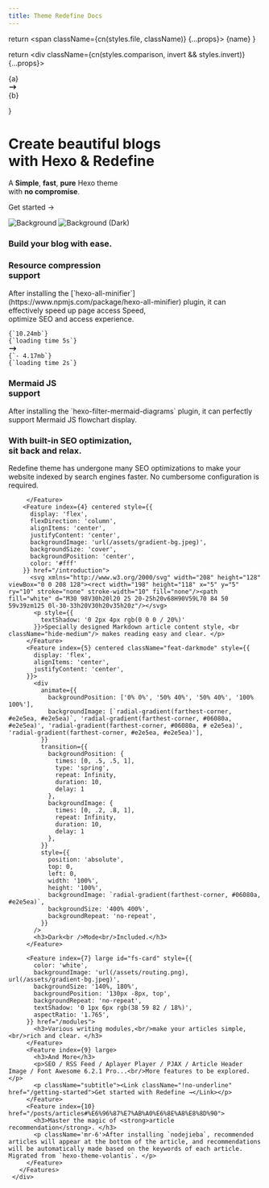 ```yaml
---
title: Theme Redefine Docs
---
```





  return <span className={cn(styles.file, className)} {...props}>
    {name}
  </span>
}

  return <div className={cn(styles.comparison, invert && styles.invert)} {...props}>
    <div>{a}</div>
    <svg xmlns="http://www.w3.org/2000/svg" width="1.2em" viewBox="0 0 20 20" fill="currentColor">
      <path fillRule="evenodd" d="M12.293 5.293a1 1 0 011.414 0l4 4a1 1 0 010 1.414l-4 4a1 1 0 01-1.414-1.414L14.586 11H3a1 1 0 110-2h11.586l-2.293-2.293a1 1 0 010-1.414z" clipRule="evenodd" />
    </svg>
    <div>{b}</div>
  </div>
}


<div className="home-content">
  <div className="content-container">
    <h1 className="headline">Create beautiful blogs <br className='sm:block hidden'/>with Hexo & R<span style={{color:"#A31F34"}}>e</span>define</h1>
    <p className="subtitle">A <strong>Simple</strong>, <strong>fast</strong>, <strong>pure</strong> Hexo theme <br className='sm:block hidden'/>with <strong>no compromise</strong>.</p>
    <p className="subtitle">
      <Link className={styles.cta} href="/introduction">Get started <span>→</span></Link>
    </p>
  </div>

  <style jsx>{`
    .content-container {
      max-width: 90rem;
      padding-left: max(env(safe-area-inset-left),1.5rem);
      padding-right: max(env(safe-area-inset-right),1.5rem);
      margin: 0 auto;
    }
    .features-container {
      margin: 8rem 0 0;
      padding: 4rem 0;
      background-color: #f3f4f6;
      border-bottom: 1px solid #e5e7eb;
    }
    .features-container .content-container {
      margin-top: -8rem;
    }
    :global(.dark) .features-container {
      background-color: #000;
      border-bottom: 1px solid rgb(38,38,38);
    }
    .headline {
      display: inline-block;
      font-size: 3.125rem;
      font-size: min(4.375rem, max(8vw, 2.5rem));
      font-weight: 700;
      font-feature-settings: initial;
      letter-spacing: -.12rem;
      margin-left: -0.2rem;
      margin-top: 3.4rem;
      line-height: 1.1;
      background-image: linear-gradient(146deg,#000,#757a7d);
      -webkit-background-clip: text;
      -webkit-text-fill-color: transparent;
      background-clip: text;
    }
    :global(.dark) .headline {
      background-image: linear-gradient(146deg,#fff,#757a7d);
    }
    .subtitle {
      font-size: 1.3rem;
      font-size: min(1.3rem, max(3.5vw, 1.2rem));
      font-feature-settings: initial;
      line-height: 1.7;
      margin-top: 1.5rem;
    }
    .nextjs-link {
      color: currentColor;
      text-decoration: none;
      font-weight: 600;
    }
    :global(#docs-card) {
      color: #fff;
      text-shadow: 0 0 1rem rgba(0,0,0,0.1);
    }
    :global(#docs-card img) {
      object-fit: cover;
      object-position: left;
      position: absolute;
      left: 0;
      right: 0;
      top: 0;
      bottom: 0;
      height: 100%;
      z-index: 0;
      user-select: none;
      pointer-events: none;
    }
    :global(#docs-card img:nth-child(2)) {
      display: none;
    }
    :global(.dark #docs-card img:nth-child(2)) {
      display: initial;
    }
    :global(.dark #docs-card img:nth-child(1)) {
      display: none;
    }
    :global(#highlighting-card) {
      min-height: 300px;
      background-image: linear-gradient(to top, transparent, #fff 50%), url(/assets/syntax-highlighting.svg);
      background-size: 634px;
      background-position: -6px calc(100% + 4px);
      background-repeat: no-repeat;
    }
    :global(.dark #highlighting-card) {
      background-image: linear-gradient(to top, transparent, #202020 50%), url(/assets/syntax-highlighting.svg);
    }
    :global(.feat-darkmode) {
      min-height: 300px;
    }
    :global(.feat-darkmode h3) {
      font-size: 48px;
    }
    :global(#search-card) {
      display: flex;
      flex-direction: column;
      justify-content: center;
    }
    :global(#search-card p) {
      max-width: 320px;
    }
    :global(#search-card video) {
      position: absolute;
      right: 0;
      top: 24px;
      height: 430px;
      pointer-events: none;
      max-width: 60%;
    }
    :global(#fs-card) {
      min-height: 240px;
    }
    :global(#fs-card h3) {
      text-align: left;
      width: min(300px, 41%);
      min-width: 155px;
    }
    :global(#a11y-card) {
      background-image: url(/assets/high-contrast.png);
      background-position: -160px 160px;
    }
    @media screen and (max-width: 1300px) {
      :global(#a11y-card) {
        background-image: linear-gradient(to bottom, white, transparent), url(/assets/high-contrast.png);
      }
    }
    @media screen and (max-width: 1200px) {
      :global(#highlighting-card) {
        aspect-ratio: auto;
      }
      :global(.feat-darkmode h3) {
        font-size: 4vw;
        font-size: min(48px, max(4vw, 30px));
      }
      :global(#search-card video) {
        aspect-ratio: 787/623;
        height: auto;
      }
      .headline {
        letter-spacing: -.08rem;
      }
    }
    @media screen and (max-width: 1024px) {
      :global(#docs-card) {
        aspect-ratio: 135/86;
      }
      :global(#search-card) {
        aspect-ratio: 8/3;
      }
      :global(#search-card h3) {
        text-align: left;
      }
      :global(#highlighting-card) {
        background-size: 136%;
      }
      :global(#a11y-card) {
        background-image: url(/assets/high-contrast.png);
        background-position: center 160px;
      }
    }
    @media screen and (max-width: 768px) {
      :global(#docs-card) {
        min-height: 348px;
        width: 100%;
        aspect-ratio: auto;
      }
      :global(#docs-card img) {
        object-position: -26px 0;
        width: 250%;
        max-width: initial;
      }
    }
    @media screen and (max-width: 640px) {
      :global(#search-card) {
        aspect-ratio: 2.5/2;
        justify-content: flex-start;
        align-items: stretch;
        min-height: 350px;
      }
      :global(#search-card h3) {
        text-align: center;
      }
      :global(#search-card p) {
        max-width: 100%;
      }
      :global(#search-card video) {
        position: relative;
        margin: .75em -1.75em 0;
        max-width: calc(100% + 3.5em);
      }
      :global(.dark #search-card video) {
        mix-blend-mode: lighten;
      }
    }
    .rotate-90 {
      transform: rotate(90deg);
      margin: 0 auto;
    }
    .my-6 {
        margin-top: 1.5rem;
        margin-bottom: 1.5rem;
    }
    .mb-8 {
        margin-bottom: 2rem;
        margin-top: 2rem;
    }
    .leading-8 {
        padding: 1.5rem;
    }
    #highlighting-card p {
        margin-top: 1.5rem;
    }
  `}</style>

  <div className="features-container">
    <div className="content-container">
      <Features>
        <Feature index={0} large centered id="docs-card" href="/introduction">
          <Image src={docsCard} alt="Background" loading="eager" />
          <Image src={docsCardDark} alt="Background (Dark)" loading="eager" />
          <h3>Build your blog with ease.</h3>
        </Feature>
        <Feature index={1} centered className="card-with-border" href="/plugins/all_minifier">
          <div className="h-full flex flex-col justify-between">
          <h3>Resource compression <br className="show-on-mobile"/><span style={{ fontWeight: 300 }}>support</span></h3>
             <p className='text-left mb-8'>After installing the [`hexo-all-minifier`](https://www.npmjs.com/package/hexo-all-minifier) plugin, it can effectively speed up page access Speed, <br className="show-on-mobile"/> optimize SEO and access experience. </p>
             <div>
               <div className={styles. optimization}>
                 <div style={{ fontSize: '.9rem' }} className="leading-8">
                   <code>{`10.24mb`}</code>
                   <br/>
                   <code>{`loading time 5s`}</code>
                 </div>
               </div>
               <div className="flex justify-center text-neutral-400 my-6">
                 <svg xmlns="http://www.w3.org/2000/svg" width="1.2em" viewBox="0 0 20 20" fill="currentColor" className="rotate-90">
                   <path fillRule="evenodd" d="M12.293 5.293a1 1 0 011.414 0l4 4a1 1 0 010 1.414l-4 4a1 1 0 01-1.414-1.414L14.586 11H3a1 1 0 110-2h11.5836l-2.29 a1 1 0 010-1.414z" clipRule="evenodd" />
                 </svg>
               </div>
               <div className={styles. optimization}>
                 <div style={{ fontSize: '.9rem' }} className="leading-8">
                   <code>{`- 4.17mb`}</code>
                   <br/>
                   <code>{`loading time 2s`}</code>
                 </div>
               </div>
             </div>
           </div>
         </Feature>
         <Feature index={2} id="highlighting-card" href="/plugins/mermaid">
           <h3>Mermaid JS <br />support</h3>
           <p>After installing the `hexo-filter-mermaid-diagrams` plugin, it can perfectly support Mermaid JS flowchart display. </p>
         </Feature>
         <Feature index={3} href="/introduction">
           <h3>With built-in SEO optimization, <br className="show-on-mobile"/> sit back and relax. </h3>
           <p className='mb-4'>Redefine theme has undergone many SEO optimizations to make your website indexed by search engines faster. No cumbersome configuration is required. </p>

         </Feature>
        <Feature index={4} centered style={{
          display: 'flex',
          flexDirection: 'column',
          alignItems: 'center',
          justifyContent: 'center',
          backgroundImage: 'url(/assets/gradient-bg.jpeg)',
          backgroundSize: 'cover',
          backgroundPosition: 'center',
          color: '#fff'
        }} href="/introduction">
          <svg xmlns="http://www.w3.org/2000/svg" width="208" height="128" viewBox="0 0 208 128"><rect width="198" height="118" x="5" y="5" ry="10" stroke="none" stroke-width="10" fill="none"/><path fill="white" d="M30 98V30h20l20 25 20-25h20v68H90V59L70 84 50 59v39zm125 0l-30-33h20V30h20v35h20z"/></svg>
           <p style={{
             textShadow: '0 2px 4px rgb(0 0 0 / 20%)'
           }}>Specially designed Markdown article content style, <br className="hide-medium"/> makes reading easy and clear. </p>
         </Feature>
         <Feature index={5} centered className="feat-darkmode" style={{
           display: 'flex',
           alignItems: 'center',
           justifyContent: 'center',
         }}>
           <div
             animate={{
               backgroundPosition: ['0% 0%', '50% 40%', '50% 40%', '100% 100%'],
               backgroundImage: [`radial-gradient(farthest-corner, #e2e5ea, #e2e5ea)`, 'radial-gradient(farthest-corner, #06080a, #e2e5ea)', 'radial-gradient(farthest-corner, #06080a, # e2e5ea)', 'radial-gradient(farthest-corner, #e2e5ea, #e2e5ea)'],
             }}
             transition={{
               backgroundPosition: {
                 times: [0, .5, .5, 1],
                 type: 'spring',
                 repeat: Infinity,
                 duration: 10,
                 delay: 1
               },
               backgroundImage: {
                 times: [0, .2, .8, 1],
                 repeat: Infinity,
                 duration: 10,
                 delay: 1
               },
             }}
             style={{
               position: 'absolute',
               top: 0,
               left: 0,
               width: '100%',
               height: '100%',
               backgroundImage: `radial-gradient(farthest-corner, #06080a, #e2e5ea)`,
               backgroundSize: '400% 400%',
               backgroundRepeat: 'no-repeat',
             }}
           />
           <h3>Dark<br />Mode<br/>Included.</h3>
         </Feature>

         <Feature index={7} large id="fs-card" style={{
           color: 'white',
           backgroundImage: 'url(/assets/routing.png), url(/assets/gradient-bg.jpeg)',
           backgroundSize: '140%, 180%',
           backgroundPosition: '130px -8px, top',
           backgroundRepeat: 'no-repeat',
           textShadow: '0 1px 6px rgb(38 59 82 / 18%)',
           aspectRatio: '1.765',
         }} href="/modules">
           <h3>Various writing modules,<br/>make your articles simple,<br/>rich and clear. </h3>
         </Feature>
         <Feature index={9} large>
           <h3>And More</h3>
           <p>SEO / RSS Feed / Aplayer Player / PJAX / Article Header Image / Font Awesome 6.2.1 Pro...<br/>More features to be explored. </p>
           <p className="subtitle"><Link className="!no-underline" href="/getting-started">Get started with Redefine →</Link></p>
         </Feature>
         <Feature index={10} href="/posts/articles#%E6%96%87%E7%AB%A0%E6%8E%A8%E8%8D%90">
           <h3>Master the magic of <strong>article recommendation</strong>. </h3>
           <p className='mr-6'>After installing `nodejieba`, recommended articles will appear at the bottom of the article, and recommendations will be automatically made based on the keywords of each article. Migrated from `hexo-theme-volantis`. </p>
         </Feature>
       </Features>
     </div>
   </div>
</div>